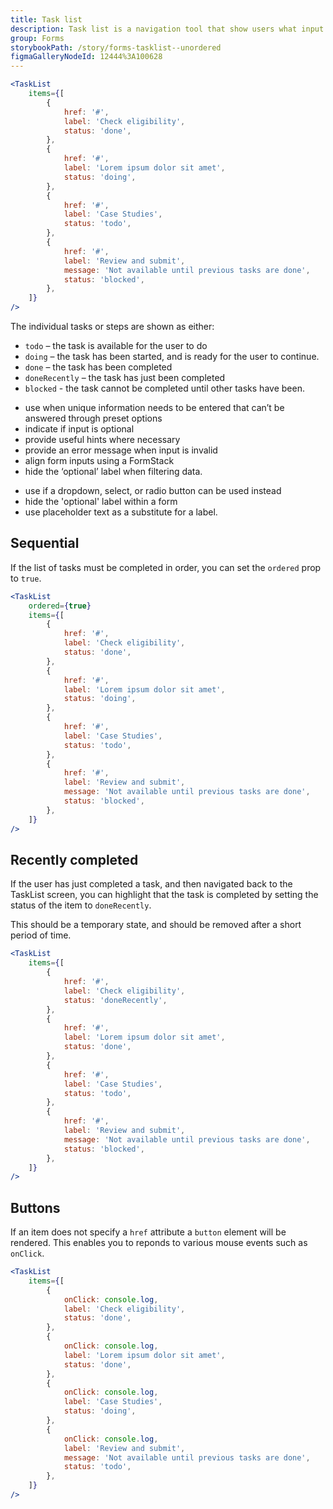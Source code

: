 ```yaml
---
title: Task list
description: Task list is a navigation tool that show users what input is required to complete a task or transaction.
group: Forms
storybookPath: /story/forms-tasklist--unordered
figmaGalleryNodeId: 12444%3A100628
---
```


```jsx live
<TaskList
	items={[
		{
			href: '#',
			label: 'Check eligibility',
			status: 'done',
		},
		{
			href: '#',
			label: 'Lorem ipsum dolor sit amet',
			status: 'doing',
		},
		{
			href: '#',
			label: 'Case Studies',
			status: 'todo',
		},
		{
			href: '#',
			label: 'Review and submit',
			message: 'Not available until previous tasks are done',
			status: 'blocked',
		},
	]}
/>
```

The individual tasks or steps are shown as either:

- `todo` – the task is available for the user to do
- `doing` – the task has been started, and is ready for the user to continue.
- `done` – the task has been completed
- `doneRecently` – the task has just been completed
- `blocked` - the task cannot be completed until other tasks have been.

<DoHeading />

- use when unique information needs to be entered that can’t be answered through preset options
- indicate if input is optional
- provide useful hints where necessary
- provide an error message when input is invalid
- align form inputs using a FormStack
- hide the ‘optional’ label when filtering data.

<DontHeading />

- use if a dropdown, select, or radio button can be used instead
- hide the 'optional' label within a form
- use placeholder text as a substitute for a label.

## Sequential

If the list of tasks must be completed in order, you can set the `ordered` prop to `true`.

```jsx live
<TaskList
	ordered={true}
	items={[
		{
			href: '#',
			label: 'Check eligibility',
			status: 'done',
		},
		{
			href: '#',
			label: 'Lorem ipsum dolor sit amet',
			status: 'doing',
		},
		{
			href: '#',
			label: 'Case Studies',
			status: 'todo',
		},
		{
			href: '#',
			label: 'Review and submit',
			message: 'Not available until previous tasks are done',
			status: 'blocked',
		},
	]}
/>
```

## Recently completed

If the user has just completed a task, and then navigated back to the TaskList screen, you can highlight that the task is completed by setting the status of the item to `doneRecently`.

This should be a temporary state, and should be removed after a short period of time.

```jsx live
<TaskList
	items={[
		{
			href: '#',
			label: 'Check eligibility',
			status: 'doneRecently',
		},
		{
			href: '#',
			label: 'Lorem ipsum dolor sit amet',
			status: 'done',
		},
		{
			href: '#',
			label: 'Case Studies',
			status: 'todo',
		},
		{
			href: '#',
			label: 'Review and submit',
			message: 'Not available until previous tasks are done',
			status: 'blocked',
		},
	]}
/>
```

## Buttons

If an item does not specify a `href` attribute a `button` element will be rendered. This enables you to reponds to various mouse events such as `onClick`.

```jsx live
<TaskList
	items={[
		{
			onClick: console.log,
			label: 'Check eligibility',
			status: 'done',
		},
		{
			onClick: console.log,
			label: 'Lorem ipsum dolor sit amet',
			status: 'done',
		},
		{
			onClick: console.log,
			label: 'Case Studies',
			status: 'doing',
		},
		{
			onClick: console.log,
			label: 'Review and submit',
			message: 'Not available until previous tasks are done',
			status: 'todo',
		},
	]}
/>
```
